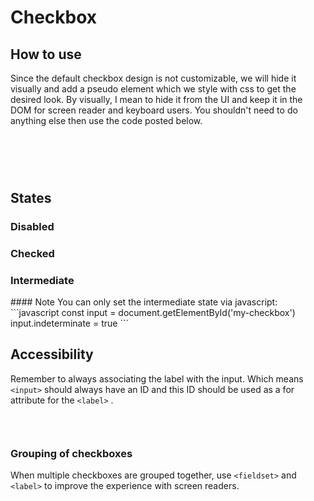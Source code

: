 
<Meta of={CheckboxStories} />

# Checkbox <Badges of={CheckboxStories} />

<Canvas of={CheckboxStories.CheckboxDefault} />
<Controls of={CheckboxStories.CheckboxDefault} />

## How to use
Since the default checkbox design is not customizable, we will hide it visually and add a pseudo element which we style with css to get the desired look. By visually, I mean to hide it from the UI and keep it in the DOM for screen reader and keyboard users. You shouldn't need to do anything else then use the code posted below.

```html
<div class="custom-control custom-checkbox mr-1">
  <input type="checkbox" class="custom-control-input" id="checkbox">
  <label class="custom-control-label" for="checkbox">Checkbox</label>
</div>
```

## States

### Disabled
<Canvas of={CheckboxStories.Disabled} />

### Checked
<Canvas of={CheckboxStories.Checked} />

### Intermediate
<Canvas of={CheckboxStories.Indeterminate} />

<Note>
#### Note
You can only set the intermediate state via javascript:
```javascript
const input = document.getElementById('my-checkbox')
input.indeterminate = true
```
</Note>


## Accessibility
Remember to always associating the label with the input. Which means `<input>` should always have an ID and this ID should be used as a for attribute for the `<label>`  .

```html
<input type="checkbox" class="custom-control-input" id="checkbox">
<label class="custom-control-label" for="checkbox">Checkbox</label>
```

### Grouping of checkboxes
When multiple checkboxes are grouped together, use `<fieldset>` and `<label>` to improve the experience with screen readers.
